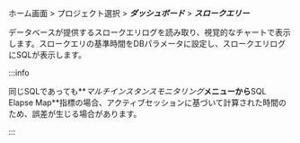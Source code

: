 ホーム画面 > プロジェクト選択 > **_ダッシュボード_** > **_スロークエリー_**

データベースが提供するスロークエリログを読み取り、視覚的なチャートで表示します。スロークエリの基準時間をDBパラメータに設定し、スロークエリログにSQLが表示します。

:::info

同じSQLであっても**_マルチインスタンスモニタリング_**メニューから**SQL Elapse Map**指標の場合、アクティブセッションに基づいて計算された時間のため、誤差が生じる場合があります。

:::
